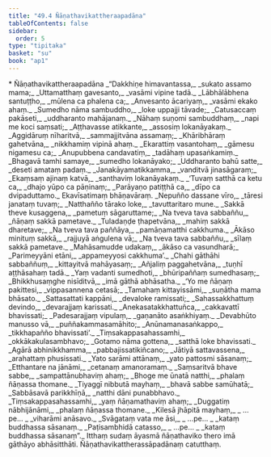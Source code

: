 ```yaml
---
title: "49.4 Ñāṇathavikattheraapadāna"
tableOfContents: false
sidebar:
  order: 5
type: "tipitaka"
basket: "su"
book: "ap1"
---
```



<DynamicBreadcrumb />

<Paragraph type="center" book="ap1">
* Ñāṇathavikattheraapadāna
</Paragraph>

<Division number="46" book="ap1">

<Paragraph number="6236" type="verses" book="ap1">
_“Dakkhiṇe himavantassa,_  
_sukato assamo mama;_  
_Uttamatthaṃ gavesanto,_  
_vasāmi vipine tadā._  

</Paragraph>

</Division>
<Division number="47" book="ap1">

<Paragraph number="6237" type="verses" book="ap1">
_Lābhālābhena santuṭṭho,_  
_mūlena ca phalena ca;_  
_Anvesanto ācariyaṃ,_  
_vasāmi ekako ahaṃ._  

</Paragraph>

</Division>
<Division number="48" book="ap1">

<Paragraph number="6238" type="verses" book="ap1">
_Sumedho nāma sambuddho,_  
_loke uppajji tāvade;_  
_Catusaccaṃ pakāseti,_  
_uddharanto mahājanaṃ._  

</Paragraph>

</Division>
<Division number="49" book="ap1">

<Paragraph number="6239" type="verses" book="ap1">
_Nāhaṃ suṇomi sambuddhaṃ,_  
_napi me koci saṃsati;_  
_Aṭṭhavasse atikkante,_  
_assosiṃ lokanāyakaṃ._  

</Paragraph>

</Division>
<Division number="50" book="ap1">

<Paragraph number="6240" type="verses" book="ap1">
_Aggidāruṃ nīharitvā,_  
_sammajjitvāna assamaṃ;_  
_Khāribhāraṃ gahetvāna,_  
_nikkhamiṃ vipinā ahaṃ._  

</Paragraph>

</Division>
<Division number="51" book="ap1">

<Paragraph number="6241" type="verses" book="ap1">
_Ekarattiṃ vasantohaṃ,_  
_gāmesu nigamesu ca;_  
_Anupubbena candavatiṃ,_  
_tadāhaṃ upasaṅkamiṃ._  

</Paragraph>

</Division>
<Division number="52" book="ap1">

<Paragraph number="6242" type="verses" book="ap1">
_Bhagavā tamhi samaye,_  
_sumedho lokanāyako;_  
_Uddharanto bahū satte,_  
_deseti amataṃ padaṃ._  

</Paragraph>

</Division>
<Division number="53" book="ap1">

<Paragraph number="6243" type="verses" book="ap1">
_Janakāyamatikkamma,_  
_vanditvā jinasāgaraṃ;_  
_Ekaṃsaṃ ajinaṃ katvā,_  
_santhaviṃ lokanāyakaṃ._  

</Paragraph>

</Division>
<Division number="54" book="ap1">

<Paragraph number="6244" type="verses" book="ap1">
_‘Tuvaṃ satthā ca ketu ca,_  
_dhajo yūpo ca pāṇinaṃ;_  
_Parāyaṇo patiṭṭhā ca,_  
_dīpo ca dvipaduttamo._  


</Paragraph>
</Division>

<Paragraph number="6245" type="center" book="ap1">
Ekavīsatimaṃ bhāṇavāraṃ.


</Paragraph>

<Division number="55" book="ap1">

<Paragraph number="6246" type="verses" book="ap1">
_Nepuñño dassane vīro,_  
_tāresi janataṃ tuvaṃ;_  
_Natthañño tārako loke,_  
_tavuttaritaro mune._  

</Paragraph>

</Division>
<Division number="56" book="ap1">

<Paragraph number="6247" type="verses" book="ap1">
_Sakkā theve kusaggena,_  
_pametuṃ sāgaruttame;_  
_Na tveva tava sabbaññu,_  
_ñāṇaṃ sakkā pametave._  

</Paragraph>

</Division>
<Division number="57" book="ap1">

<Paragraph number="6248" type="verses" book="ap1">
_Tuladaṇḍe ṭhapetvāna,_  
_mahiṃ sakkā dharetave;_  
_Na tveva tava paññāya,_  
_pamāṇamatthi cakkhuma._  

</Paragraph>

</Division>
<Division number="58" book="ap1">

<Paragraph number="6249" type="verses" book="ap1">
_Ākāso minituṃ sakkā,_  
_rajjuyā aṅgulena vā;_  
_Na tveva tava sabbaññu,_  
_sīlaṃ sakkā pametave._  

</Paragraph>

</Division>
<Division number="59" book="ap1">

<Paragraph number="6250" type="verses" book="ap1">
_Mahāsamudde udakaṃ,_  
_ākāso ca vasundharā;_  
_Parimeyyāni etāni,_  
_appameyyosi cakkhuma’._  

</Paragraph>

</Division>
<Division number="60" book="ap1">

<Paragraph number="6251" type="verses" book="ap1">
_Chahi gāthāhi sabbaññuṃ,_  
_kittayitvā mahāyasaṃ;_  
_Añjaliṃ paggahetvāna,_  
_tuṇhī aṭṭhāsahaṃ tadā._  

</Paragraph>

</Division>
<Division number="61" book="ap1">

<Paragraph number="6252" type="verses" book="ap1">
_Yaṃ vadanti sumedhoti,_  
_bhūripaññaṃ sumedhasaṃ;_  
_Bhikkhusaṃghe nisīditvā,_  
_imā gāthā abhāsatha._  

</Paragraph>

</Division>
<Division number="62" book="ap1">

<Paragraph number="6253" type="verses" book="ap1">
_‘Yo me ñāṇaṃ pakittesi,_  
_vippasannena cetasā;_  
_Tamahaṃ kittayissāmi,_  
_suṇātha mama bhāsato._  

</Paragraph>

</Division>
<Division number="63" book="ap1">

<Paragraph number="6254" type="verses" book="ap1">
_Sattasattati kappāni,_  
_devaloke ramissati;_  
_Sahassakkhattuṃ devindo,_  
_devarajjaṃ karissati._  

</Paragraph>

</Division>
<Division number="64" book="ap1">

<Paragraph number="6255" type="verses" book="ap1">
_Anekasatakkhattuñca,_  
_cakkavattī bhavissati;_  
_Padesarajjaṃ vipulaṃ,_  
_gaṇanāto asaṅkhiyaṃ._  

</Paragraph>

</Division>
<Division number="65" book="ap1">

<Paragraph number="6256" type="verses" book="ap1">
_Devabhūto manusso vā,_  
_puññakammasamāhito;_  
_Anūnamanasaṅkappo,_  
_tikkhapañño bhavissati’._  

</Paragraph>

</Division>
<Division number="66" book="ap1">

<Paragraph number="6257" type="verses" book="ap1">
_Tiṃsakappasahassamhi,_  
_okkākakulasambhavo;_  
_Gotamo nāma gottena,_  
_satthā loke bhavissati._  

</Paragraph>

</Division>
<Division number="67" book="ap1">

<Paragraph number="6258" type="verses" book="ap1">
_Agārā abhinikkhamma,_  
_pabbajissatikiñcano;_  
_Jātiyā sattavassena,_  
_arahattaṃ phusissati._  

</Paragraph>

</Division>
<Division number="68" book="ap1">

<Paragraph number="6259" type="verses" book="ap1">
_Yato sarāmi attānaṃ,_  
_yato pattosmi sāsanaṃ;_  
_Etthantare na jānāmi,_  
_cetanaṃ amanoramaṃ._  

</Paragraph>

</Division>
<Division number="69" book="ap1">

<Paragraph number="6260" type="verses" book="ap1">
_Saṃsaritvā bhave sabbe,_  
_sampattānubhaviṃ ahaṃ;_  
_Bhoge me ūnatā natthi,_  
_phalaṃ ñāṇassa thomane._  

</Paragraph>

</Division>
<Division number="70" book="ap1">

<Paragraph number="6261" type="verses" book="ap1">
_Tiyaggī nibbutā mayhaṃ,_  
_bhavā sabbe samūhatā;_  
_Sabbāsavā parikkhīṇā,_  
_natthi dāni punabbhavo._  

</Paragraph>

</Division>
<Division number="71" book="ap1">

<Paragraph number="6262" type="verses" book="ap1">
_Tiṃsakappasahassamhi,_  
_yaṃ ñāṇamathaviṃ ahaṃ;_  
_Duggatiṃ nābhijānāmi,_  
_phalaṃ ñāṇassa thomane._  

</Paragraph>

</Division>
<Division number="72" book="ap1">

<Paragraph number="6263" type="verses" book="ap1">
_Kilesā jhāpitā mayhaṃ,_  
_ …pe… _  
_viharāmi anāsavo._  

</Paragraph>

</Division>
<Division number="73" book="ap1">

<Paragraph number="6264" type="verses" book="ap1">
_Svāgataṃ vata me āsi,_  
_ …pe… _  
_kataṃ buddhassa sāsanaṃ._  

</Paragraph>

</Division>
<Division number="74" book="ap1">

<Paragraph number="6265" type="verses" book="ap1">
_Paṭisambhidā catasso,_  
_ …pe… _  
_kataṃ buddhassa sāsanaṃ”._  

</Paragraph>

<Paragraph number="6266" book="ap1">
Itthaṃ sudaṃ āyasmā ñāṇathaviko thero imā gāthāyo abhāsitthāti.

</Paragraph>
</Division>

<Paragraph number="6267" type="center" book="ap1">
Ñāṇathavikattherassāpadānaṃ catutthaṃ.
</Paragraph>